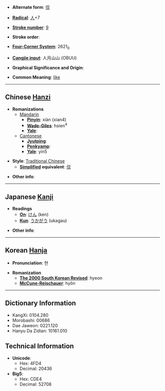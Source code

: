 * '''Alternate form''': [[伣]]

* '''[[Wiktionary:Chinese radical index| Radical]]''': [[Wiktionary:Chinese radical index 人|人]]+7

* '''[[Wiktionary:Chinese total strokes index|Stroke number]]''': [[Wiktionary:Chinese total strokes index 9|9]]

* '''Stroke order''': 

* '''[[Wiktionary:Chinese four corner index|Four-Corner System]]''': 2621<sub>0</sub>

* '''[[Wiktionary:Chinese Cangjie index|Cangjie input]]''': 人月山山 (OBUU)

* '''Graphical Significance and Origin''': 

* '''Common Meaning''': [[like]]

----

== Chinese [[Hanzi]] ==

* '''Romanizations'''
** [[Mandarin]]
*** '''[[Pinyin]]''': xiàn (xian4)
*** '''[[Wade-Giles]]''': hsien<sup>4</sup>
*** '''[[Yale]]''': 
**[[Cantonese]]
***'''[[Jyutping]]''':
***'''[[Penkyamp]]''': 
***'''[[Yale]]''': yin5

* '''Style''': [[Traditional Chinese]] 
** '''[[Simplified Chinese|Simplified]] equivalent''': [[伣]]

* '''Other info''': 

----

== Japanese [[Kanji]] ==

* '''Readings'''
** '''[[On]]''': [[けん]] (ken)
** '''[[Kun]]''': [[うかがう]] (ukagau)

* '''Other info''':  

----

== Korean [[Hanja]] ==

* '''Pronunciation''': 현

* '''Romanization'''
** '''[[The 2000 South Korean Revised Romanization|The 2000 South Korean Revised]]''': hyeon
** '''[[McCune-Reischauer]]''': hyŏn

----

== Dictionary Information ==

* KangXi: 0104.280
* Morobashi: 00686
* Dae Jaweon: 0221.120
* Hanyu Da Zidian: 10161.010

== Technical Information ==

* '''Unicode''':
** Hex: 4FD4
** Decimal: 20436
* '''Big5''':
** Hex: CDE4
** Decimal: 52708
